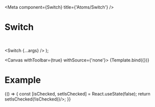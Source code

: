 

<Meta
  component={Switch}
  title={'Atoms/Switch'}
/>

# Switch

<br/>

  <Switch {...args} />
);

<Canvas withToolbar={true} withSource={'none'}>
  <Story name='Default'>
    {Template.bind({})}
  </Story>
</Canvas>

<ArgsTable story='Default' />

# Example

<Canvas>
  <Story name='stateful'>
    {() => {
      const [isChecked, setIsChecked] = React.useState(false);
      return <Switch isChecked={isChecked} onToggled={() => setIsChecked(!isChecked)}/>;
    }}
  </Story>
</Canvas>